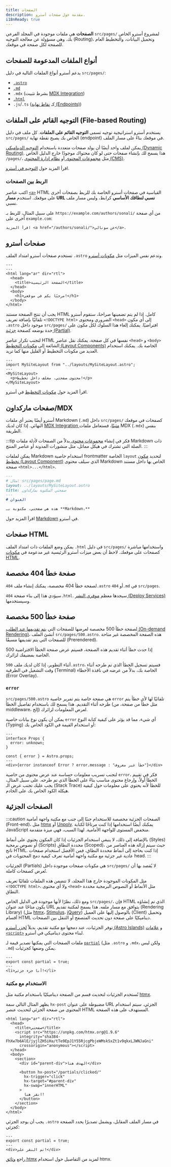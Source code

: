 ```yaml
---
title: الصفحات
description: مقدمة حول صفحات أسترو.
i18nReady: true
---
```


**الصفحات** هي ملفات موجودة في المجلد الفرعي `src/pages/` لمشروع أسترو الخاص بك. وهي مسؤولة عن معالجة التوجيه (Routing)، وتحميل البيانات، والتخطيط العام للصفحة لكل صفحة في موقعك.

## أنواع الملفات المدعومة للصفحات

يدعم أسترو أنواع الملفات التالية في دليل `src/pages/`:

- [`.astro`](#صفحات-أسترو)
- [`.md`](#صفحات-ماركداونmdx)
- `.mdx` (بشرط تثبيت [MDX Integration](/ar/guides/integrations-guide/mdx/#installation))
- [`.html`](#صفحات-html)
- `.js`/`.ts` (كـ [نقاط نهاية (Endpoints)](/ar/guides/endpoints/))

## التوجيه القائم على الملفات (File-based Routing)

يستخدم أسترو استراتيجية توجيه تسمى **التوجيه القائم على الملفات**. كل ملف في دليل `src/pages/` الخاص بك يصبح نقطة نهاية (endpoint) في موقعك بناءً على مسار الملف.

يمكن لملف واحد أيضًا أن يولد صفحات متعددة باستخدام [التوجيه الديناميكي (Dynamic Routing)](/ar/guides/routing/#dynamic-routes). هذا يسمح لك بإنشاء صفحات حتى لو كان محتواك موجودًا خارج الدليل الخاص `/pages/`، مثل [مجموعات المحتوى ](/ar/guides/content-collections/) أو [نظام إدارة المحتوى (CMS)](/ar/guides/cms/).

<ReadMore>اقرأ المزيد حول [التوجيه في أسترو](/ar/guides/routing/).</ReadMore>

### الربط بين الصفحات

اكتب عناصر [`<a>`](https://developer.mozilla.org/en-US/docs/Web/HTML/Element/a) HTML القياسية في صفحات أسترو الخاصة بك للربط بصفحات أخرى على موقعك. استخدم **مسار URL نسبي لنطاقك الأساسي** كرابط، وليس مسار ملف نسبي.

على سبيل المثال، للربط بـ `https://example.com/authors/sonali/` من أي صفحة أخرى على `example.com`:

```astro title="src/pages/index.astro"
اقرأ المزيد <a href="/authors/sonali/">عن سونالي</a>.
```

## صفحات أسترو

تستخدم صفحات أسترو امتداد الملف `.astro` وتدعم نفس الميزات مثل [مكونات أسترو](/ar/basics/astro-components/).

```astro title="src/pages/index.astro"
---
---
<html lang="ar" dir="rtl">
  <head>
    <title>الصفحة الرئيسية</title>
  </head>
  <body>
    <h1>مرحبًا بكم في موقعي!</h1>
  </body>
</html>
```

يجب أن تنتج الصفحة مستند HTML كامل. إذا لم يتم تضمينها صراحةً، ستقوم أسترو تلقائيًا بإضافة تعريف `<!DOCTYPE html>` الضروري ومحتوى `<head>` إلى أي مكون `.astro` موجود داخل `src/pages/` افتراضيًا. يمكنك إلغاء هذا السلوك لكل مكون على حدة بوضعه كصفحة [جزئية (Partial)](#الصفحات-الجزئية).

لتجنب تكرار عناصر HTML نفسها في كل صفحة، يمكنك نقل عناصر `<head>` و `<body>` الشائعة إلى [مكونات التخطيط (Layout Components)](/ar/basics/layouts/) الخاصة بك. يمكنك استخدام العديد من مكونات التخطيط أو القليل منها كما تريد.

```astro title="src/pages/index.astro" /</?MySiteLayout>/ {2}
---
import MySiteLayout from "../layouts/MySiteLayout.astro";
---
<MySiteLayout>
  <p>محتوى صفحتي، مغلف داخل تخطيط!</p>
</MySiteLayout>
```

<ReadMore>اقرأ المزيد حول [مكونات التخطيط](/ar/basics/layouts/) في أسترو.</ReadMore>

## صفحات ماركداون/MDX

أسترو أيضًا يعتبر أي ملفات Markdown (`.md`) داخل `src/pages/` كصفحات في موقعك النهائي. إذا كان لديك [MDX Integration مثبتًا](/ar/guides/integrations-guide/mdx/#installation)، فستعامل ملفات MDX (`.mdx`) بنفس الطريقة.

:::tip
فكر في إنشاء [مجموعات محتوى ](/ar/guides/content-collections/) بدلاً من الصفحات لأدلة ملفات Markdown ذات الصلة التي تشترك في هيكل مماثل، مثل منشورات المدونة أو عناصر المنتج.
:::

يمكن لملفات Markdown استخدام خاصية frontmatter الخاصة `layout` لتحديد [مكون تخطيط (Layout Component)](/ar/basics/layouts/) الذي سيلف محتوى Markdown الخاص بها داخل مستند صفحة `<html>...</html>`.

```md {3}
---
# مثال: src/pages/page.md
layout: ../layouts/MySiteLayout.astro
title: صفحتي المكتوبة بماركداون
---
# العنوان

هذه هي صفحتي، مكتوبة بـ **Markdown.**
```

<ReadMore>اقرأ المزيد حول [Markdown](/ar/guides/markdown-content/) في أسترو.</ReadMore>

## صفحات HTML

يمكن وضع الملفات ذات امتداد الملف `.html` في دليل `src/pages/` واستخدامها مباشرة كصفحات على موقعك. لاحظ أن بعض ميزات أسترو الرئيسية غير مدعومة في [مكونات HTML](/ar/basics/astro-components/#مكوّنات-html).

## صفحة خطأ 404 مخصصة

لصفحة خطأ 404 مخصصة، يمكنك إنشاء ملف `404.astro` أو `404.md` في `src/pages`.

سيؤدي هذا إلى بناء صفحة `404.html`. سيجدها معظم [موفري النشر (Deploy Services)](/ar/guides/deploy/) وسيستخدمها.

## صفحة خطأ 500 مخصصة

لصفحة خطأ 500 مخصصة لعرضها للصفحات التي [يتم تقديمها عند الطلب (On-demand Rendering)](/ar/guides/on-demand-rendering/)، أنشئ الملف `src/pages/500.astro`. هذه الصفحة المخصصة غير متاحة للصفحات التي يتم تقديمها مسبقًا (Prerendered).

إذا حدث خطأ أثناء تقديم هذه الصفحة، فسيتم عرض صفحة الخطأ الافتراضية 500 الخاصة بمضيفك لزائرك.

<p><Since v="4.10.3" /></p>

أثناء التطوير، إذا كان لديك ملف `500.astro`، فسيتم تسجيل الخطأ الذي تم طرحه أثناء وقت التشغيل في الطرفية (Terminal) الخاصة بك، بدلاً من عرضه في نافذة الأخطاء (Error Overlay).

### `error`

<p><Since v="4.11.0" /></p>

`src/pages/500.astro` هي صفحة خاصة يتم تمرير خاصية `error` تلقائيًا لها لأي خطأ يتم طرحه أثناء التقديم. هذا يسمح لك باستخدام تفاصيل الخطأ (مثل خطأ من صفحة، من middleware، إلخ) لعرض المعلومات لزائرك.

يمكن أن يكون نوع بيانات خاصية `error` أي شيء، مما قد يؤثر على كيفية كتابة النوع (Typing) أو استخدام القيمة في الكود الخاص بك:

```astro title="src/pages/500.astro"
---
interface Props {
  error: unknown;
}

const { error } = Astro.props;
---
<div>{error instanceof Error ? error.message : "خطأ غير معروف"}</div>
```

لتجنب تسريب معلومات حساسة عند عرض محتوى من خاصية `error`، فكر في تقييم الخطأ أولاً، وإرجاع محتوى مناسب بناءً على الخطأ الذي تم طرحه. على سبيل المثال، يجب عليك تجنب عرض الـ (Stack Trace) للخطأ لأنه يحتوي على معلومات حول كيفية هيكلة الكود الخاص بك على الخادم.

## الصفحات الجزئية

<p><Since v="3.4.0" /></p>

:::caution
الصفحات الجزئية مخصصة للاستخدام جنبًا إلى جنب مع مكتبة واجهة أمامية (Front-end)، مثل [htmx](https://htmx.org/) أو [Unpoly](https://unpoly.com/). يمكنك أيضًا استخدامها إذا كنت مرتاحًا لكتابة JavaScript منخفض المستوى للواجهة الأمامية. لهذا السبب، فهي ميزة متقدمة.

بالإضافة إلى ذلك، لا ينبغي استخدام الجزئيات إذا كان المكون يحتوي على أنماط (Styles) أو نصوص برمجية (Scripts) محددة النطاق (Scoped)، حيث سيتم إزالة هذه العناصر من ناتج HTML. إذا كنت بحاجة إلى أنماط محددة النطاق، فمن الأفضل استخدام صفحات عادية غير جزئية مع مكتبة واجهة أمامية تعرف كيفية دمج المحتويات في head.
:::

الجزئيات (Partials) هي مكونات صفحات موجودة داخل `src/pages/` لا يُقصد بها أن تُعرض كصفحات كاملة.

مثل المكونات الموجودة خارج هذا المجلد، لا تتضمن هذه الملفات تلقائيًا تعريف `<!DOCTYPE html>`، ولا أي محتوى `<head>` مثل الأنماط أو النصوص البرمجية محددة النطاق.

ومع ذلك، نظرًا لأنها موجودة في الدليل الخاص `src/pages/`، فإن HTML الذي تم إنشاؤه يكون متاحًا عند عنوان URL يتوافق مع مسار ملفه. هذا يسمح لمكتبة تقديم (Rendering Library) (مثل [htmx](https://htmx.org/)، [Stimulus](https://stimulus.hotwired.dev/)، [jQuery](https://jquery.com/)) بالوصول إليها على العميل (Client) وتحميل أقسام HTML ديناميكيًا على صفحة دون تحديث المتصفح أو التنقل بين الصفحات.

توفر الجزئيات، عند دمجها مع مكتبة تقديم، بديلاً [لجزر أسترو (Astro Islands)](/ar/concepts/islands/) و [علامات `<script>`](/ar/guides/client-side-scripts/) لبناء محتوى ديناميكي في أسترو.

ملفات الصفحات التي يمكنها تصدير قيمة لـ [`partial`](/ar/reference/routing-reference/#partial) (مثل `.astro` و `.mdx`، ولكن ليس `.md`) يمكن وضعها كجزئيات.

```astro title="src/pages/partial.astro" ins={2}
---
export const partial = true;
---
<li>أنا جزء جزئي!</li>
```

### الاستخدام مع مكتبة

تُستخدم الجزئيات لتحديث قسم من الصفحة ديناميكيًا باستخدام مكتبة مثل [htmx](https://htmx.org/).

يظهر المثال التالي سمة `hx-post` مضبوطة على عنوان URL الجزئي. سيتم استخدام المحتوى من صفحة الجزئي لتحديث عنصر HTML المستهدف على هذه الصفحة.

```astro title="src/pages/index.astro" 'hx-post="/partials/clicked/"'
<html lang="ar" dir="rtl">
  <head>
    <title>صفحتي</title>
    <script src="https://unpkg.com/htmx.org@1.9.6"
      integrity="sha384-FhXw7b6AlE/jyjlZH5iHa/tTe9EpJ1Y55RjcgPbjeWMskSxZt1v9qkxLJWNJaGni"
      crossorigin="anonymous"></script>
  </head>
  <body>
    <section>
      <div id="parent-div">الهدف هنا</div>
    
      <button hx-post="/partials/clicked/"
        hx-trigger="click"
        hx-target="#parent-div"
        hx-swap="innerHTML"
      >
        انقر هنا!
      </button>
    </section>
  </body>
</html>
```

يجب أن يوجد الجزئي `.astro` في مسار الملف المقابل، ويشمل تصديرًا يحدد الصفحة كجزئي:

```astro title="src/pages/partials/clicked.astro" {2}
---
export const partial = true;
---
<div>تم النقر علي!</div>
```

راجع [وثائق htmx](https://htmx.org/docs/) لمزيد من التفاصيل حول استخدام htmx.
